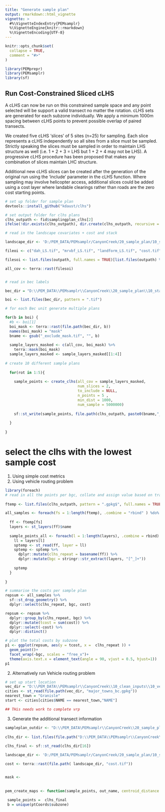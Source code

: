 ```yaml
---
title: "Generate sample plan"
output: rmarkdown::html_vignette
vignette: >
  #%\VignetteIndexEntry{PEMsamplr}
  %\VignetteEngine{knitr::rmarkdown}
  %\VignetteEncoding{UTF-8}
---
```


```r
knitr::opts_chunk$set(
  collapse = TRUE,
  comment = "#>"
)
```

```r

library(PEMprepr)
library(PEMsamplr)
library(sf)

```


## Run Cost-Constrained Sliced cLHS

A cLHS can now be run on this constrained sample space and any point selected will be support a valid transect no matter the rotation. 
cLHS sets are generated for each subzone individually.
We apply a minimum 1000m spacing between cLHS points to prevent possible overlap of paired transects.
  
We created five cLHS 'slices' of 5 sites (n=25) for sampling. Each slice represents a cLHS independently so all sites from a slice must be sampled. Strictly speaking the slices must be sampled in order to maintain LHS structure as well (i.e. 1 + 2 + 3 = LHS but 1 + 2 + 4 may not be LHS). A progressive cLHS procedure has been proposed that makes any combination of slices maintain LHC structure.

Additional new cLHS slices can be created after the generation of the original run using the 'include' parameter in the cLHS function. Where sampling may involve helicopter access, additional slices could be added using a cost layer where landable clearings rather than roads are the zero cost starting points.


```r
# set up folder for sample plan
devtools::install_github("kdaust/clhs") 

# set output folder for clhs plans
clhs_outpath <- fid$samplingplan_clhs[2]
ifelse(!dir.exists(clhs_outpath), dir.create(clhs_outpath, recursive = TRUE), FALSE)

# read in the landscape covariates + cost and stack 

landscape_dir <- 'D:/PEM_DATA/PEMsamplr/CanyonCreek/20_sample_plan/10_standard_sample/10_input_raster/landscape_covariates'

fileoi <- c("dah_LS.tif", "mrvbf_LS.tif", "landform_LS.tif", "cost.tif")

filesoi <- list.files(outpath, full.names = TRUE)[list.files(outpath) %in% fileoi]

all_cov <- terra::rast(filesoi)


# read in bec labels 

bec_dir = "D:\\PEM_DATA\\PEMsamplr\\CanyonCreek\\20_sample_plan\\10_standard_sample\\10_input_raster\\exclusion" 

boi <- list.files(bec_dir, pattern = ".tif")

# for each Bec unit generate multiple plans

for(b in boi) {
  #b <- boi[1]
  boi_mask <- terra::rast(file.path(bec_dir, b)) 
  names(boi_mask) = "mask"
  bname <- gsub("_exclude_mask.tif", "", b)
  
  sample_layers_masked <- c(all_cov, boi_mask) %>%  
    terra::mask(boi_mask) 
  sample_layers_masked <- sample_layers_masked[[1:4]]
  
# create 10 different sample plans
  
  for(rot in 1:5){ 
    
    sample_points <- create_clhs(all_cov = sample_layers_masked, 
                                 num_slices = 2, 
                                 to_include = NULL, 
                                 n_points = 5 , 
                                 min_dist = 1000,
                                 num_sample = 5000000)
    
    sf::st_write(sample_points, file.path(clhs_outpath, paste0(bname,"_clhs_sample_",rot,".gpkg")))
    
  }
  
} 

```

# select the clhs with the lowest sample cost

1) Using simple cost metrics 
2) Using vehicle routing problem 

```r
library(foreach)
# read in all the points per bgc, collate and assign value based on travel cost
 
ftemp <- list.files(clhs_outpath, pattern = ".gpkg$", full.names = TRUE)

all_samples <- foreach(fs = 1:length(ftemp), .combine = "rbind" ) %do% {
  
  ff <- ftemp[fs]
  layers <- st_layers(ff)$name
  
  sample_points_all <- foreach(l = 1:length(layers), .combine = rbind) %do% {
    ll = layers[l]
    sptemp <- st_read(ff, layer = ll)
    sptemp <- sptemp %>%
      dplyr::mutate(clhs_repeat = basename(ff)) %>% 
      dplyr::mutate(bgc = stringr::str_extract(layers, "[^_]+"))
 
    sptemp
  }
  
}

# summarise the costs per sample plan
repsum <- all_samples %>%
  sf::st_drop_geometry() %>%
  dplyr::select(clhs_repeat, bgc, cost)

repsum <- repsum %>%
  dplyr::group_by(clhs_repeat, bgc) %>%
  dplyr::mutate(tcost = sum(cost)) %>%
  dplyr::select(-cost) %>%
  dplyr::distinct()

# plot the total costs by subzone
p1 <- ggplot(repsum, aes(y = tcost, x =  clhs_repeat )) +
  geom_point()+
  facet_wrap(~bgc, scales = "free_x")+
  theme(axis.text.x = element_text(angle = 90, vjust = 0.5, hjust=1))
p1

```

2) Alternatively run Vehicle routing problem 

```r
# set up start location
vec_dir = "D:\\PEM_DATA\\PEMsamplr\\CanyonCreek\\10_clean_inputs\\10_vector"
cities <- st_read(file.path(vec_dir, "major_towns_bc.gpkg"))
nearest_town = "Granisle"
start <- cities[cities$NAME == nearest_town,"NAME"]

## THis needs work to complete vrp 

```



3) Generate the additional transect information 

```r

sampleplan_outdir <- "D:\\PEM_DATA\PEMsamplr\\CanyonCreek\\20_sample_plan\\10_standard_sample\\30_sampleplan_final\\transect"
  
clhs_dir <- list.files(file.path("D:\\PEM_DATA\\PEMsamplr\\CanyonCreek\\20_sample_plan\\10_standard_sample\\20_sampleplan_draft\\clhs"), full.names = T)
  
clhs_final <- sf::st_read(clhs_dir[16])

landscape_dir <- 'D:/PEM_DATA/PEMsamplr/CanyonCreek/20_sample_plan/10_standard_sample/10_input_raster/landscape_covariates'

cost <- terra::rast(file.path( landscape_dir, "cost.tif"))


mask <- 
  
  
pem_create_maps <- function(sample_points, out_name, centroid_distance = 400){
  
 sample_points =  clhs_final 
 b = unique(ptCoords$subzone)

```



